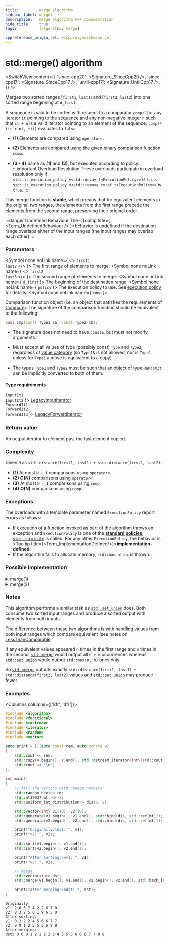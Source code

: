 ```yaml
---
title:         merge algorithm
sidebar_label: merge(  )
description:   merge algorithm C++ documentation
hide_title:    true
tags:          [algorithm, merge]

cppreference_origin_rel: w/cpp/algorithm/merge
---
```



<!-- Terms -->


<!----------------- Codes ---------------------->


# std::merge() algorithm

<SwitchView content={{
  'since-cpp20': <Signature_SinceCpp20 />,
  'since-cpp17': <Signature_SinceCpp17 />,
  'until-cpp17': <Signature_UntilCpp17 />,
}} />

Merges two sorted ranges [`first1`; `last1`) and [`first2`; `last2`) into one sorted range beginning at `d_first`.

A sequence is said to be sorted with respect to a comparator `comp` if for any iterator `it` pointing to the sequence
and any non-negative integer `n` such that `it + n` is a valid iterator pointing to an element of the sequence,
`comp(*(it + n), *it)` evaluates to `false`.

- **(1)** Elements are compared using `operator<`.

- **(2)** Elements are compared using the given binary comparison function `comp`.

- **(3 - 4)** Same as **(1)** and **(2)**, but executed according to policy.
	:::important Overload Resolution
	These overloads participate in overload resolution only if
	<Until v='cpp20'> <code>std::is_execution_policy_v&lt;std::decay_t&lt;ExecutionPolicy&gt;&gt;</code> is <code>true</code>. </Until>
	<Since v='cpp20'> <code>std::is_execution_policy_v&lt;std::remove_cvref_t&lt;ExecutionPolicy&gt;&gt;</code> is <code>true</code>. </Since>
	:::

This merge function is **stable**, which means that for equivalent elements in the original two ranges,
the elements from the first range  precede the elements from the second range, preserving their original order.

:::danger Undefined Behaviour
The <Tooltip title={ <Term_UndefinedBehaviour /> }>behavior is undefined</Tooltip> if the destination range overlaps either of the input ranges (the input ranges may overlap each other).
:::

### Parameters

<SymbolTable>

  <Symbol none noLink name={ <> <code>first1</code> <br/> <code>last2</code> </> }>
    The first range of elements to merge.
  </Symbol>
  <Symbol none noLink name={ <> <code>first2</code> <br/> <code>last3</code> </> }>
    The second range of elements to merge.
  </Symbol>
  <Symbol none noLink name={ <code>d_first</code> }>
    The beginning of the destination range.
  </Symbol>
  <Symbol none noLink name={ <code>policy</code> }>
    The execution policy to use. See <a href="">execution policy</a> for details.
  </Symbol>
  <Symbol none noLink name={ <code>comp</code> }>

Comparison function object (i.e. an object that satisfies the requirements of [Compare](/docs/named_req/Compare)).
The signature of the comparison function should be equivalent to the following:
```cpp
bool cmp(const Type1 &a, const Type2 &b);
```
- The signature does not need to have `const&`, but must not modify arguments.
- Must accept all values of type (possibly const) `Type` and `Type2`, regardless of [value category](#) (so `Type1&` is not allowed, <Since v='cpp11'>nor is <code>Type1</code> unless for <code>Type1</code> a move is equivalent to a copy</Since>)
- The types `Type1` and `Type2` must be such that an object of type `RandomIt` can be implicitly converted to both of them.


  </Symbol>
</SymbolTable>

#### Type requirements

<SymbolTable>
  <Symbol none noLink name={ <> <code>InputIt1</code> <br/> <code>InputIt2</code> </> }>
    <a href="/docs/named_req/LegacyInputIterator">LegacyInputIterator</a> <br/>
  </Symbol>
  <Symbol none noLink name={ <> <code>ForwardIt1</code> <br/> <code>ForwardIt2</code> <br/> <code>ForwardIt3</code></> }>
    <a href="/docs/named_req/LegacyForwardIterator">LegacyForwardIterator</a> <br/>
  </Symbol>
</SymbolTable>

### Return value

An output iterator to element past the last element copied.

### Complexity

Given `N` as `std::distance(first1, last1) + std::distance(first2, last2)`:
- **(1)** At most `N - 1` comparisons using `operator<`.
- **(2)** **O(N)** comparisons using `operator<`.
- **(3)** At most `N - 1` comparisons using `comp`.
- **(4)** **O(N)** comparisons using `comp`.

### Exceptions

The overloads with a template parameter named `ExecutionPolicy` report errors as follows:
- If execution of a function invoked as part of the algorithm throws an exception and `ExecutionPolicy` is one of the [**standard policies**](#), [`std::terminate`](#) is called.
	For any other `ExecutionPolicy`, the behavior is <Tooltip title={<Term_ImplementationDefined/>}>**implementation-defined**</Tooltip>.
- If the algorithm fails to allocate memory, `std::bad_alloc` is thrown.

### Possible implementation

<details>
<summary>merge(1)</summary>

```cpp
template<class InputIt1, class InputIt2, class OutputIt>
OutputIt merge(InputIt1 first1, InputIt1 last1,
               InputIt2 first2, InputIt2 last2,
               OutputIt d_first)
{
    for (; first1 != last1; ++d_first)
    {
        if (first2 == last2)
            return std::copy(first1, last1, d_first);

        if (*first2 < *first1)
        {
            *d_first = *first2;
            ++first2;
        }
        else
        {
            *d_first = *first1;
            ++first1;
        }
    }
    return std::copy(first2, last2, d_first);
}
```

</details>

<details>
<summary>merge(2)</summary>

```cpp
template<class InputIt1, class InputIt2,
         class OutputIt, class Compare>
OutputIt merge(InputIt1 first1, InputIt1 last1,
               InputIt2 first2, InputIt2 last2,
               OutputIt d_first, Compare comp)
{
    for (; first1 != last1; ++d_first)
    {
        if (first2 == last2)
            return std::copy(first1, last1, d_first);

        if (comp(*first2, *first1))
        {
            *d_first = *first2;
            ++first2;
        }
        else
        {
            *d_first = *first1;
            ++first1;
        }
    }
    return std::copy(first2, last2, d_first);
}
```

</details>

### Notes

This algorithm performs a similar task as [`std::set_union`](#) does.
Both consume two sorted input ranges and produce a sorted output with elements from both inputs.

The difference between these two algorithms is with handling values from both input ranges which compare equivalent (see notes on [LessThanComparable](/docs/named_req/LessThanComparable).

If any equivalent values appeared `n` times in the first range and `m` times in the second, [`std::merge`](#) would
output all `n + m` occurrences whereas [`std::set_union`](#) would output `std::max(n, m)` ones only.

So [`std::merge`](#) outputs exactly `std::distance(first1, last1) + std::distance(first2, last2)` values and [`std::set_union`](#) may produce fewer.

### Examples

<Columns columns={['8fr', '4fr']}>
<div>

```cpp title='Main.cpp' showLineNumbers
#include <algorithm>
#include <functional>
#include <iostream>
#include <iterator>
#include <random>
#include <vector>

auto print = [](auto const rem, auto const& v)
{
    std::cout << rem;
    std::copy(v.begin(), v.end(), std::ostream_iterator<int>(std::cout, " "));
    std::cout << '\n';
};

int main()
{
    // fill the vectors with random numbers
    std::random_device rd;
    std::mt19937 mt(rd());
    std::uniform_int_distribution<> dis(0, 9);

    std::vector<int> v1(10), v2(10);
    std::generate(v1.begin(), v1.end(), std::bind(dis, std::ref(mt)));
    std::generate(v2.begin(), v2.end(), std::bind(dis, std::ref(mt)));

    print("Originally:\nv1: ", v1);
    print("v2: ", v2);

    std::sort(v1.begin(), v1.end());
    std::sort(v2.begin(), v2.end());

    print("After sorting:\nv1: ", v1);
    print("v2: ", v2);

    // merge
    std::vector<int> dst;
    std::merge(v1.begin(), v1.end(), v2.begin(), v2.end(), std::back_inserter(dst));

    print("After merging:\ndst: ", dst);
}
```

</div>
<div>

```plaintext title="Possible Output"
Originally:
v1: 2 6 5 7 4 2 2 6 7 0
v2: 8 3 2 5 0 1 9 6 5 0
After sorting:
v1: 0 2 2 2 4 5 6 6 7 7
v2: 0 0 1 2 3 5 5 6 8 9
After merging:
dst: 0 0 0 1 2 2 2 2 3 4 5 5 5 6 6 6 7 7 8 9
```

</div>
</Columns>
